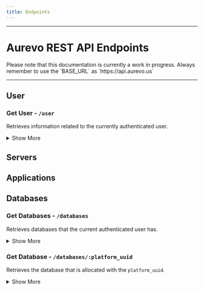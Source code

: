 ```yaml
---
title: Endpoints
---
```



---

# Aurevo REST API Endpoints

<Callout type='warning'>
  Please note that this documentation is currently a work in progress.
</Callout>

<Callout>
  Always remember to use the `BASE_URL` as `https://api.aurevo.us`
</Callout>

---

## User

### Get User - `/user`

Retrieves information related to the currently authenticated user.

<details>
  <summary>Show More</summary>
  <Tabs items={['cURL', 'Response', 'Response Codes']}>
  <Tab>
  ```sh copy
    curl --request GET \
         --url https://api.aurevo.us/user \
         --header 'Authorization: Bearer <TOKEN>'
  ```
  </Tab>
<Tab>
  ```json copy
{
    "statusCode":200,
    "message":"Success",
    "payload":{
        "platform_uuid":"string",
        "image_hash":"string",
        "first_name":"string",
        "last_name":"string",
        "username":"string",
        "email":"string",
        "country":"string",
        "balance":"number",
        "metadata":"array[]",
        "verified":"boolean",
        "limit":"number",
        "role":"enum",
        "created_at":"Timestamp",
        "updated_at":"Timestamp"
    }
}
```
</Tab>
<Tab>
| Code  | Description                             |
| ----- | --------------------------------------- |
| `200` | Successful response.                    |
| `403` | Invalid or expired authorization token. |
| `401` | Authorization header is missing.        |
</Tab>
</Tabs>
</details>

## Servers

## Applications

## Databases

### Get Databases - `/databases`

Retrieves databases that the current authenticated user has.

<details>
  <summary>Show More</summary>
  <Tabs items={['cURL', 'Response', 'Response Codes']}>
  <Tab>
  ```sh copy
    curl --request GET \
         --url https://api.aurevo.us/databases \
         --header 'Authorization: Bearer <TOKEN>'
  ```
  </Tab>
<Tab>
  ```json copy
{
	"statusCode": 200,
	"message": "Success",
	"payload": [
		{
			"platform_uuid": "string",
			"container_id": "string",
			"name": "string",
			"region": "string",
			"type": "string",
			"connection_url": "string",
			"zone": "string",
			"created_at": "Timestamp",
			"container": {
				"status": "string"
			}
		}
	]
}
```
</Tab>
<Tab>
| Code  | Description                             |
| ----- | --------------------------------------- |
| `200` | Successful response.                    |
| `403` | Invalid or expired authorization token. |
| `401` | Authorization header is missing.        |
</Tab>
</Tabs>
</details>

### Get Database - `/databases/:platform_uuid`

Retrieves the database that is allocated with the `platform_uuid`.

<details>
  <summary>Show More</summary>
  <Tabs items={['cURL', 'Response', 'Response Codes']}>
  <Tab>
  ```sh copy
    curl --request GET \
         --url https://api.aurevo.us/databases/:platform_uuid \
         --header 'Authorization: Bearer <TOKEN>'
  ```
  </Tab>
<Tab>
  ```json copy
{
	"statusCode": 200,
	"message": "Success",
	"payload": {
		"data": {
			"id": "number",
			"platform_uuid": "string",
			"container_id": "string",
			"name": "string",
			"region": "string",
			"type": "string",
			"connection_url": "string",
			"zone": "string",
			"created_at": "Timestamp",
			"updated_at": "Timestamp"
		},
		"container": {
			"created_at": "Timestamp",
			"id": "string",
			"memory": {
				"limit": "number",
				"usage": "number",
				"used_percentage": "number"
			},
			"region": "string",
			"status": "string",
			"zone": "string"
		}
	}
}
```
</Tab>
<Tab>
| Code  | Description                             |
| ----- | --------------------------------------- |
| `200` | Successful response.                    |
| `403` | Invalid or expired authorization token. |
| `401` | Authorization header is missing.        |
| `404` | Not found.                              |
</Tab>
</Tabs>
</details>
